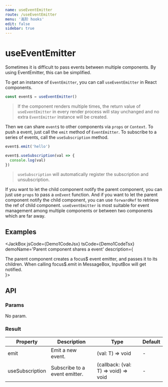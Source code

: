 ```yaml
---
name: useEventEmitter
route: /useEventEmitter
menu: '高阶 hooks'
edit: false
sidebar: true
---
```



# useEventEmitter

Sometimes it is difficult to pass events between multiple components. By using EventEmitter, this can be simplified.

To get an instance of `EventEmitter`, you can call `useEventEmitter` in React components.

```js
const event$ = useEventEmitter()
```

> If the component renders multiple times, the return value of `useEventEmitter` in every render process will stay unchanged and no extra `EventEmitter` instance will be created.

Then we can share `event$` to other components via `props` or `Context`. To push a event, just call the `emit` method of `EventEmitter`. To subscribe to a series of events, call the `useSubscription` method.

```js
event$.emit('hello')
```

```js
event$.useSubscription(val => {
  console.log(val)
})
```

> `useSubscription` will automatically register the subscription and unsubscription.

If you want to let the child component notify the parent component, you can just use `props` to pass a `onEvent` function. And if you want to let the parent component notify the child component, you can use `forwardRef` to retrieve the ref of child component. `useEventEmitter` is most suitable for event management among multiple components or between two components which are far away.

## Examples

<JackBox jsCode={Demo1CodeJsx} tsCode={Demo1CodeTsx} demoName='Parent component shares a event' description={
  <div>
    The parent component creates a focus$ event emitter, and passes it to its children. When calling focus$.emit in MessageBox, InputBox will get notified.
  </div>
}>
  <Demo1 />
</JackBox>

## API

### Params

No param.

### Result

| Property    | Description                              | Type       | Default     |
|--------------|--------------|----------------------|---------------|
| emit         | Emit a new event. | (val: T) => void       | - |
| useSubscription | Subscribe to a event emitter.    | (callback: (val: T) => void) => void     | - |
